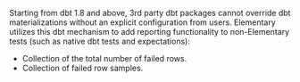 Starting from dbt 1.8 and above, 3rd party dbt packages cannot override dbt materializations without an explicit configuration from users.
Elementary utilizes this dbt mechanism to add reporting functionality to non-Elementary tests (such as native dbt tests and expectations):
* Collection of the total number of failed rows.
* Collection of failed row samples.